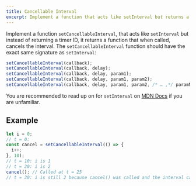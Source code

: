 ```yaml
---
title: Cancellable Interval
excerpt: Implement a function that acts like setInterval but returns a function to cancel the interval
---
```


Implement a function `setCancellableInterval`, that acts like `setInterval` but instead of returning a timer ID, it returns a function that when called, cancels the interval. The `setCancellableInterval` function should have the exact same signature as `setInterval`:

```js
setCancellableInterval(callback);
setCancellableInterval(callback, delay);
setCancellableInterval(callback, delay, param1);
setCancellableInterval(callback, delay, param1, param2);
setCancellableInterval(callback, delay, param1, param2, /* … ,*/ paramN);
```

You are recommended to read up on for `setInterval` on [MDN Docs](https://developer.mozilla.org/en-US/docs/Web/API/setInterval) if you are unfamiliar.

## Example

```js
let i = 0;
// t = 0:
const cancel = setCancellableInterval(() => {
  i++;
}, 10);
// t = 10: i is 1
// t = 20: i is 2
cancel(); // Called at t = 25
// t = 30: i is still 2 because cancel() was called and the interval callback has stopped running.
```
